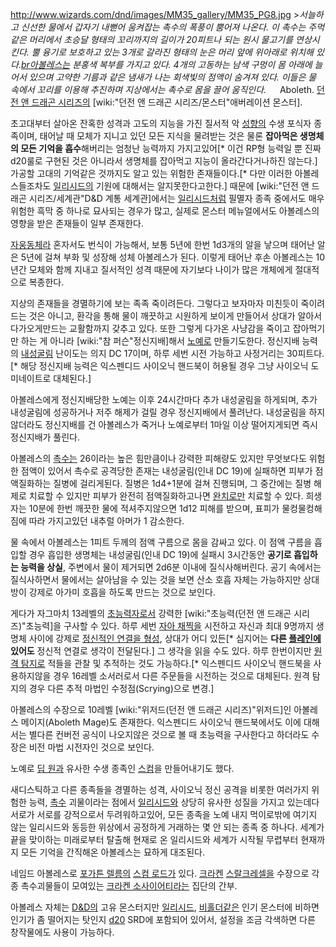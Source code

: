 http://www.wizards.com/dnd/images/MM35_gallery/MM35_PG8.jpg
>''서늘하고 신선한 물에서 갑자기 내뻗어 움켜잡는 촉수의 폭풍이 뿜어져 나온다. 이 촉수는 주먹 같은 머리에서 초승달 형태의 꼬리까지의 길이가 20피트나 되는 원시 물고기를 연상시킨다. 뿔 융기로 보호하고 있는 3개로 갈라진 형태의 눈은 머리 앞에 위아래로 위치해 있다.[[br]]아볼레스는 분홍색 복부를 가지고 있다. 4개의 고동하는 남색 구멍이 몸 아래에 늘어서 있으며 고약한 기름과 같은 냄새가 나는 회색빛의 점액이 숨겨져 있다. 이들은 물 속에서 꼬리를 이용해 추진하며 지상에서는 촉수로 몸을 끌어 움직인다.''
　
Aboleth. [[던전 앤 드래곤 시리즈]]의 [wiki:"던전 앤 드래곤 시리즈/몬스터"애버레이션 몬스터].

초고대부터 살아온 잔혹한 성격과 고도의 지능을 가진 질서적 악 [[성향]]의 수생 포식자 종족이며, 태어날 때 모체가 지니고 있던 모든 지식을 물려받는 것은 물론 '''잡아먹은 생명체의 모든 기억을 흡수'''해버리는 엄청난 능력까지 가지고있어[* 이건 RP형 능력일 뿐 진짜 d20룰로 구현된 것은 아니라서 생명체를 잡아먹고 지능이 올라간다거나하진 않는다.] 가공할 고대의 기억같은 것까지도 알고 있는 위험한 존재들이다.[* 다만 이러한 아볼레스들조차도 [[일리시드]]의 기원에 대해서는 알지못한다고한다.] 때문에 [wiki:"던전 앤 드래곤 시리즈/세계관"D&D 계통 세계관]에서는 [[일리시드]]처럼 필멸자 종족 중에서도 매우 위험한 흑막 중 하나로 묘사되는 경우가 많고, 실제로 몬스터 메뉴얼에서도 아볼레스의 영향을 받은 존재들이 일부 존재한다.

[[자웅동체]]라 혼자서도 번식이 가능해서, 보통 5년에 한번 1d3개의 알을 낳으며 태어난 알은 5년에 걸쳐 부화 및 성장해 성체 아볼레스가 된다. 이렇게 태어난 후손 아볼레스는 10년간 모체와 함께 지내고 질서적인 성격 때문에 자기보다 나이가 많은 개체에게 절대적으로 복종한다.

지상의 존재들을 경멸하기에 보는 족족 죽이려든다. 그렇다고 보자마자 미친듯이 죽이려드는 것은 아니고, 환각을 통해 물이 깨끗하고 시원하게 보이게 만들어서 상대가 알아서 다가오게만드는 교활함까지 갖추고 있다. 또한 그렇게 다가온 사냥감을 죽이고 잡아먹기만 하는 게 아니라 [wiki:"참 퍼슨"정신지배]해서 [[노예]]로 만들기도한다. 정신지배 능력의 [[내성굴림]] 난이도는 의지 DC 17이며, 하루 세번 시전 가능하고 사정거리는 30피트다.[* 해당 정신지배 능력은 익스펜디드 사이오닉 핸드북이 허용될 경우 그냥 사이오닉 도미네이트로 대체된다.]

아볼레스에게 정신지배당한 노예는 이후 24시간마다 추가 내성굴림을 하게되며, 추가 내성굴림에 성공하거나 저주 해제가 걸릴 경우 정신지배에서 풀려난다. 내성굴림을 하지않더라도 정신지배를 건 아볼레스가 죽거나 노예로부터 1마일 이상 떨어지게되면 즉시 정신지배가 풀린다.

아볼레스의 [[촉수]]는 26이라는 높은 힘만큼이나 강력한 피해량도 있지만 무엇보다도 위험한 점액이 있어서 촉수로 공격당한 존재는 내성굴림(인내 DC 19)에 실패하면 피부가 점액질화하는 질병에 걸리게된다. 질병은 1d4+1분에 걸쳐 진행되며, 그 중간에는 질병 해제로 치료할 수 있지만 피부가 완전히 점액질화하고나면 [[완치]]로만 치료할 수 있다. 희생자는 10분에 한번 깨끗한 물에 적셔주지않으면 1d12 피해를 받으며, 표피가 물컹물컹해짐에 따라 가지고있던 내추럴 아머가 1 감소한다.

물 속에서 아볼레스는 1피트 두께의 점액 구름으로 몸을 감싸고 있다. 이 점액 구름을 흡입할 경우 흡입한 생명체는 내성굴림(인내 DC 19)에 실패시 3시간동안 '''공기로 흡입하는 능력을 상실''', 주변에서 물이 제거되면 2d6분 이내에 질식사해버린다. 공기 속에서는 질식사하면서 물에서는 살아남을 수 있는 것을 보면 산소 호흡 자체는 가능하지만 상대방이 강제로 아가미 호흡을 하도록 만드는 것으로 보인다.

게다가 자그마치 13레벨의 [[사이언(던전 앤 드래곤 시리즈)|초능력자]]로서 강력한 [wiki:"초능력(던전 앤 드래곤 시리즈)"초능력]을 구사할 수 있다. 하루 세번 [[자아 채찍]]을 시전하고 자신과 최대 9명까지 생명체 사이에 강제로 [http://www.d20srd.org/srd/psionic/powers/mindlink.htm 정신적인 연결을 형성], 상대가 어디 있든[* 심지어는 '''다른 [[플레인]]에 있어도''' 정신적 연결로 생각이 전달된다.] 그 생각을 읽을 수도 있다. 하루 한번이지만 [[원격 탐지]]로 적들을 관찰 및 추적하는 것도 가능하다.[* 익스펜디드 사이오닉 핸드북을 사용하지않을 경우 16레벨 소서러로서 다른 주문들을 시전하는 것으로 대체된다. 원격 탐지의 경우 다른 추적 마법인 수정점(Scrying)으로 변경.]

아볼레스의 수장으로 10레벨 [wiki:"위저드(던전 앤 드래곤 시리즈)"위저드]인 아볼레스 메이지(Aboleth Mage)도 존재한다. 익스펜디드 사이오닉 핸드북에서도 이에 대해서는 별다른 컨버전 공식이 나오지않은 것으로 볼 때 초능력을 구사한다고 하더라도 수장은 비전 마법 시전자인 것으로 보인다.

노예로 [[딥 원]]과 유사한 수생 종족인 [http://www.d20srd.org/srd/monsters/skum.htm 스컴]을 만들어내기도 했다.

새디스틱하고 다른 종족들을 경멸하는 성격, 사이오닉 정신 공격을 비롯한 여러가지 위험한 능력, [[촉수]] 괴물이라는 점에서 [[일리시드]]와 상당히 유사한 성질을 가지고 있는데다 서로가 서로를 강적으로서 두려워하고있어, 모든 종족을 노예 내지 먹이로밖에 여기지 않는 일리시드와 동등한 위상에서 공정하게 거래하는 몇 안 되는 종족 중 하나다. 세계가 끝을 맞이하는 미래로부터 탈출해 현재로 온 일리시드와 세계가 시작될 무렵부터 현재까지 모든 기억을 간직해온 아볼레스는 묘하게 대조된다.

네임드 아볼레스로 [[포가튼 렐름]]의 [[스컴 로드]]가 있다. [[크라켄]] [[스랄크레셀]]을 수장으로 각종 촉수괴물들이 모여있는 [[크라켄 소사이어티]]라는 집단의 간부.

아볼레스 자체는 [[D&D]]의 고유 몬스터지만 [[일리시드]], [[비홀더]]같은 인기 몬스터에 비하면 인기가 좀 떨어지는 탓인지 [[d20]] SRD에 포함되어 있어서, 설정을 조금 각색하면 다른 창작물에도 사용이 가능하다.
